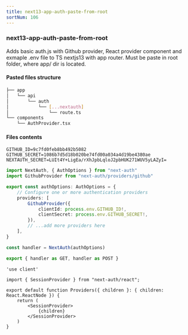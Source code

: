 ```yaml
---
title: next13-app-auth-paste-from-root
sortNum: 106
---
```

### next13-app-auth-paste-from-root
Adds basic auth.js with Github provider, React provider component and exmaple .env file to TS nextjs13 with app router. Must be paste in root folder, where app/ dir is located.
#### Pasted files structure
```bash
├── app
│   └── api
│       └── auth
│           └── [...nextauth]
│               └── route.ts
└── components
    └── AuthProvider.tsx
```
#### Files contents
```auth-template title="./.env.auth-template"
GITHUB_ID=9c7fd0feb8bb492b5082
GITHUB_SECRET=1086b7d5d18b020be74fd00a034a4d19be4380ae
NEXTAUTH_SECRET=LUIt4Y+LigEa/rXhJpbLqloJ2pbHUK271WUV5yLAZyI=
```
```ts title="./app/api/auth/[...nextauth]/route.ts"
import NextAuth, { AuthOptions } from "next-auth"
import GithubProvider from "next-auth/providers/github"

export const authOptions: AuthOptions = {
    // Configure one or more authentication providers
    providers: [
        GithubProvider({
            clientId: process.env.GITHUB_ID!,
            clientSecret: process.env.GITHUB_SECRET!,
        }),
        // ...add more providers here
    ],
}

const handler = NextAuth(authOptions)

export { handler as GET, handler as POST }
```
```tsx title="./components/AuthProvider.tsx"
'use client'

import { SessionProvider } from "next-auth/react";

export default function Providers({ children }: { children: React.ReactNode }) {
    return (
        <SessionProvider>
            {children}
        </SessionProvider>
    )
}
```
